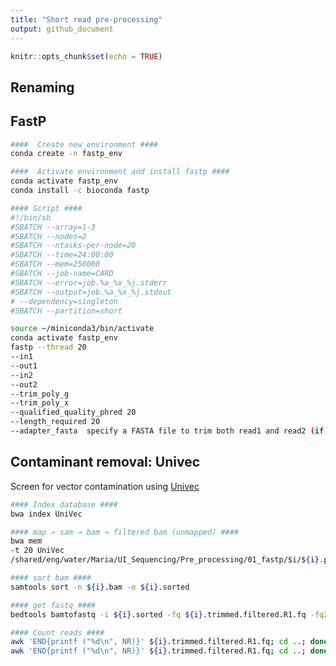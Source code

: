 ```yaml
---
title: "Short read pre-processing"
output: github_document
---
```


```r
knitr::opts_chunk$set(echo = TRUE)
```

## Renaming


## FastP
```bash
####  Create new environment #### 
conda create -n fastp_env

####  Activate environment and install fastp #### 
conda activate fastp_env
conda install -c bioconda fastp

#### Script #### 
#!/bin/sh
#SBATCH --array=1-3
#SBATCH --nodes=2
#SBATCH --ntasks-per-node=20
#SBATCH --time=24:00:00
#SBATCH --mem=250000
#SBATCH --job-name=CARD
#SBATCH --error=job.%a_%x_%j.stderr
#SBATCH --output=job.%a_%x_%j.stdout
# --dependency=singleton
#SBATCH --partition=short

source ~/miniconda3/bin/activate
conda activate fastp_env
fastp --thread 20 
--in1 
--out1  
--in2 
--out2 
--trim_poly_g 
--trim_poly_x 
--qualified_quality_phred 20 
--length_required 20 
--adapter_fasta  specify a FASTA file to trim both read1 and read2 (if PE) by all the sequences in this FASTA file (string [=])

```

## Contaminant removal: Univec
Screen for vector contamination using [Univec](https://www.ncbi.nlm.nih.gov/tools/vecscreen/univec/){target="blank_"}
```bash
#### Index database #### 
bwa index UniVec 

#### map → sam → bam → filtered bam (unmapped) #### 
bwa mem 
-t 20 UniVec 
/shared/eng/water/Maria/UI_Sequencing/Pre_processing/01_fastp/$i/${i}.paired.R1.fq /shared/eng/water/Maria/UI_Sequencing/Pre_processing/01_fastp/$i/${i}.paired.R2.fq  | samtools view -hbS - | /home/opt/samtools-1.3.1/samtools view -hbF2 - > ${i}.bam 

#### sort bam #### 
samtools sort -n ${i}.bam -o ${i}.sorted

#### get fastq #### 
bedtools bamtofastq -i ${i}.sorted -fq ${i}.trimmed.filtered.R1.fq -fq2 ${i}.trimmed.filtered.R2.fq

#### Count reads #### 
awk 'END{printf ("%d\n", NR)}' ${i}.trimmed.filtered.R1.fq; cd ..; done >> R1_trimmed_filtered
awk 'END{printf ("%d\n", NR)}' ${i}.trimmed.filtered.R1.fq; cd ..; done >> R2_trimmed_filtered

```


